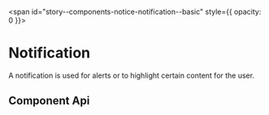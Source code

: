 
<span id="story--components-notice-notification--basic" style={{ opacity: 0 }}></span>

# Notification

A notification is used for alerts or to highlight certain content for the user.

<Canvas>
  <Story id="components-notice-notification--basic" />
</Canvas>

## Component Api

<Description markdown={readme} />

<br />


<Description markdown={testing} />

<bal-doc-github link="/components/notice/bal-notification/stories/bal-notification.docs.mdx"></bal-doc-github>
